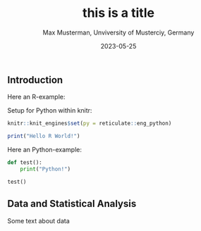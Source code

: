 % this is a title
% Max Musterman, Unviversity of Musterciy, Germany
% 2023-05-25

## Introduction

Here an R-example:

Setup for Python within knitr:

```r
knitr::knit_engines$set(py = reticulate::eng_python)
```

```r
print("Hello R World!")
```

Here an Python-example:

```python
def test():
    print("Python!")

test()    
```

## Data and Statistical Analysis

Some text about data






